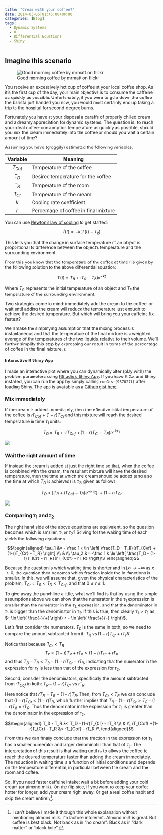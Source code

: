 ```yaml
---
title: "Cream with your coffee?"
date: 2014-03-05T01:45:00+00:00
categories: [Blog]
tags:  
  - Dynamic Systems
  - R
  - Differential Equations
  - Shiny
---
```


## Imagine this scenario

![Good morning coffee by mrmatt on flickr](/images/2014/CoffeeCreamCoffee.jpg)

You receive an excessively hot cup of coffee at your local coffee shop.
As it's the first cup of the day, your main objective is to consume the caffeine as quickly as possible.
Unfortunately, if you were to gulp down the coffee the barista just handed you now, you would most certainly end up taking a trip to the hospital for second-degree burns.

Fortunately you have at your disposal a caraffe of properly chilled cream and a dreamy appreciation for dynamic systems.
The question is: to reach your ideal coffee-consumption temperature as quickly as possible, should you mix the cream immediately into the coffee or should you wait a certain amount of time?

Assuming you have (groggily) estimated the following variables:

| Variable  | Meaning                              |
|:---------:|--------------------------------------|
| $T_{Cof}$ | Temperature of the coffee            |
| $T_{D}$   | Desired temperature for the coffee   |
| $T_{R}$   | Temperature of the room              |
| $T_{Cr}$  | Temperature of the cream             |
| $k$       | Cooling rate coefficient             |
| $r$       | Percentage of coffee in final mixture |

You can use [Newton's law of cooling](http://en.wikipedia.org/wiki/Newton_law_of_cooling) to get started:

$$\dot{T}(t) = -k (T(t) - T_R)$$

This tells you that the change in surface temperature of an object is proportional to difference between the object's temperature and the surrounding environment. 

From this you know that the temperature of the coffee at time $t$ is given by the following solution to the above differential equation:

$$T(t) = T_R + \left(T_0 - T_R \right)e^{-kt}$$

Where $T_0$ represents the initial temperature of an object and $T_R$ the temperature of the surrounding environment. 

Two strategies come to mind: immediately add the cream to the coffee, or wait until adding the cream will reduce the temperature just enough to achieve the desired temperature. But which will bring you your caffeine fix fastest?
<!-- more -->

We'll make the simplifying assumption that the mixing process is instantaneous and that the temperature of the final mixture is a weighted average of the temperatures of the two liquids, relative to their volume. We'll further simplify this step by expressing our result in terms of the percentage of coffee in the final mixture, $r$.



#### Interactive R Shiny App

I made an interactive plot where you can dynamically alter (play with) the problem parameters using [RStudio's Shiny App](http://www.rstudio.com/shiny/). If you have R 3.x and Shiny installed, you can run the app by simply calling `runGist(9370271)` after loading Shiny. The app is available as a [Github gist here](https://gist.github.com/gadenbuie/9370271).



### Mix immediately

If the cream is added immediately, then the effective initial temperature of the coffee is $rT_{Cof}+(1-r)T_{Cr}$ and this mixture will reach the desired temperature in time $\tau_1$ units:

$$T_D = T_R + \left(rT_{Cof}+(1-r)T_{Cr} - T_R \right)e^{-k\tau_1}$$

![](/images/2014/CoffeeCreamImmediate.png)



### Wait the right amount of time

If instead the cream is added at just the right time so that, when the coffee is combined with the cream, the resultant mixture will have the desired temperature, then the time at which the cream should be added (and also the time at which $T_D$ is achieved) is $\tau_2$, given as follows:

$$T_D = \left[ T_R + \left( T_{Cof} - T_R \right) e^{-k\tau_2} \right] r + (1-r)T_{Cr}$$

![](/images/2014/CoffeeCreamDelayed.png)



### Comparing $\tau_1$ and $\tau_2$

The right hand side of the above equations are equivalent, so the question becomes which is smaller, $\tau_1$ or $\tau_2$? Solving for the waiting time of each yields the following equations:

$$\begin{aligned}
\tau_1 &= - \frac 1 k \ln \left[ \frac{T_D - T_R}{rT_{Cof} +(1-r)T_{Cr} - T_R} \right] \\\
& \\\
\tau_2 &= -\frac 1 k \ln \left[ \frac{T_D - (1-r)T_{Cr} - rT_R}{rT_{Cof} - rT_R} \right]\\\
\end{aligned}$$

Because the question is which waiting time is shorter and $\ln(x) \to - \infty$ as $x \to 0$, the question then becomes which fraction inside the $\ln$ functions is smaller. In this, we will assume that, given the physical characteristics of the problem, $T_{Cr} < T_R < T_D < T_{Cof}$, and that $0 \leq r \leq 1$.

To give away the punchline a little, what we'll find is that by using the simple assumptions above we can show that the numerator in the $\tau_1$ expression is smaller than the numerator in the $\tau_2$ expression, and that the denominator in $\tau_1$ is bigger than the denominator in $\tau_2$. If this is true, then clearly $\tau_1 > \tau_2$ as $- \ln \left( \frac{-}{+} \right) < - \ln \left( \frac{+}{-} \right)$.

Let's first consider the numerators. $T_D$ is the same in both, so we need to compare the amount subtracted from it: $T_R$ vs $(1-r)T_{Cr} + rT_rR$.

Notice that because $T_{Cr} < T_R$
$$T_R = (1-r)T_R + rT_R > (1-r)T_{Cr} + rT_R$$
and thus $T_D - T_R < T_D - (1-r)T_{Cr} - rT_R$, indicating that the numerator in the expression for $\tau_1$ is less than that of the expression for $\tau_2$.

Second, consider the denominators, specifically the amount subtracted from $rT_{Cof}$ in both: $T_R - (1-r)T_{Cr}$ vs $rT_R$.

Here notice that $rT_R = T_R - (1-r)T_R$. Then, from $T_{Cr} < T_R$ we can conclude that $(1-r)T_{Cr} < (1-r)T_R$, which further implies that $T_R - (1-r)T_{Cr} > T_R - (1-r) T_R = rT_R$. Thus the denominator in the expression for $\tau_1$ is greater than the denominator in the expression of $\tau_2$.

$$\begin{aligned}
T_D - T_R &< T_D - (1-r)T_{Cr} - rT_R \\\
& \\\
rT_{Cof} +(1-r)T_{Cr} - T_R &> rT_{Cof} - rT_R \\\
\end{aligned}$$

From this we can finally conclude that the fraction in the expression for $\tau_1$ has a smaller numerator and larger denominator than that of $\tau_2$. The interpretation of this result is that waiting until $\tau_2$ to allows the coffee to reach the desired temperature faster than adding the cream immediately. The reduction in waiting time is a function of initial conditions and depends on the temperature differential, in particular between the cream and the room and coffee.

So, if you need faster caffeine intake: wait a bit before adding your cold cream (or almond milk).
On the flip side, if you want to keep your coffee hotter for longer, add your cream right away.
Or get a real coffee habit and skip the cream entirely[^1].

[^1]: I can't believe I made it through this whole explanation without mentioning almond milk. I'm lactose intolerant. Almond milk is great. But coffee is best black. Not black as in "no cream". Black as in "dark matter" or "black hole".
